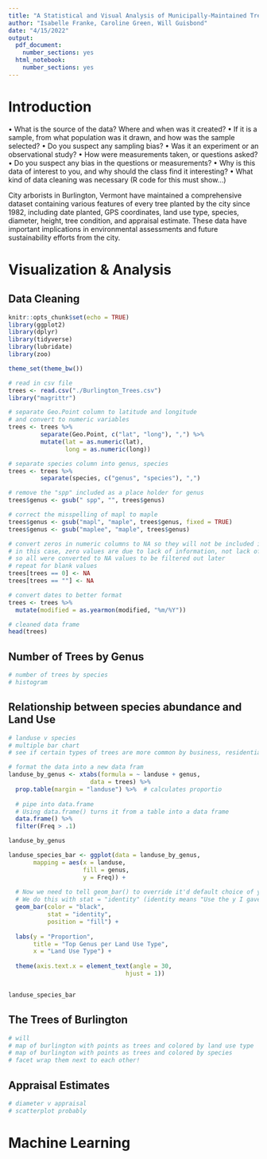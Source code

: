 ```yaml
---
title: "A Statistical and Visual Analysis of Municipally-Maintained Trees in the City of Burlington, VT"
author: "Isabelle Franke, Caroline Green, Will Guisbond"
date: "4/15/2022"
output:
  pdf_document:
    number_sections: yes
  html_notebook:
    number_sections: yes
---
```

# Introduction

•	What is the source of the data?  Where and when was it created?
•	If it is a sample, from what population was it drawn, and how was the sample selected? 
•	Do you suspect any sampling bias?
•	Was it an experiment or an observational study? 
•	How were measurements taken, or questions asked?
•	Do you suspect any bias in the questions or measurements?
•	Why is this data of interest to you, and why should the class find it interesting?
•	What kind of data cleaning was necessary (R code for this must show…)

City arborists in Burlington, Vermont have maintained a comprehensive dataset containing various features of every tree planted by the city since 1982, including date planted, GPS coordinates, land use type, species, diameter, height, tree condition, and appraisal estimate. These data have important implications in environmental assessments and future sustainability efforts from the city.

# Visualization & Analysis

## Data Cleaning
```r
knitr::opts_chunk$set(echo = TRUE)
library(ggplot2)
library(dplyr)
library(tidyverse)
library(lubridate)
library(zoo)

theme_set(theme_bw())

```

```r
# read in csv file
trees <- read.csv("./Burlington_Trees.csv")
library("magrittr")

# separate Geo.Point column to latitude and longitude
# and convert to numeric variables
trees <- trees %>% 
         separate(Geo.Point, c("lat", "long"), ",") %>% 
         mutate(lat = as.numeric(lat),
                long = as.numeric(long))

# separate species column into genus, species
trees <- trees %>% 
         separate(species, c("genus", "species"), ",")

# remove the "spp" included as a place holder for genus
trees$genus <- gsub(" spp", "", trees$genus)

# correct the misspelling of mapl to maple
trees$genus <- gsub("mapl", "maple", trees$genus, fixed = TRUE)
trees$genus <- gsub("maplee", "maple", trees$genus)

# convert zeros in numeric columns to NA so they will not be included in graphs
# in this case, zero values are due to lack of information, not lack of value,
# so all were converted to NA values to be filtered out later
# repeat for blank values
trees[trees == 0] <- NA
trees[trees == ""] <- NA

# convert dates to better format
trees <- trees %>% 
  mutate(modified = as.yearmon(modified, "%m/%Y"))

# cleaned data frame
head(trees)

```

## Number of Trees by Genus

```r
# number of trees by species
# histogram
```


## Relationship between species abundance and Land Use

```r
# landuse v species
# multiple bar chart
# see if certain types of trees are more common by business, residential, etc.

# format the data into a new data fram
landuse_by_genus <- xtabs(formula = ~ landuse + genus,
                       data = trees) %>% 
  prop.table(margin = "landuse") %>%  # calculates proportio
  
  # pipe into data.frame
  # Using data.frame() turns it from a table into a data frame
  data.frame() %>% 
  filter(Freq > .1) 

landuse_by_genus

landuse_species_bar <- ggplot(data = landuse_by_genus,
       mapping = aes(x = landuse,
                     fill = genus,
                     y = Freq)) + 
  
  # Now we need to tell geom_bar() to override it'd default choice of y
  # We do this with stat = "identity" (identity means "Use the y I gave you!")
  geom_bar(color = "black",
           stat = "identity",
           position = "fill") + 
  
  labs(y = "Proportion", 
       title = "Top Genus per Land Use Type",
       x = "Land Use Type") +
  
  theme(axis.text.x = element_text(angle = 30,
                                 hjust = 1))


landuse_species_bar

```

## The Trees of Burlington

```r
# will
# map of burlington with points as trees and colored by land use type
# map of burlington with points as trees and colored by species
# facet wrap them next to each other!

```

## Appraisal Estimates

```r
# diameter v appraisal
# scatterplot probably

```


# Machine Learning


